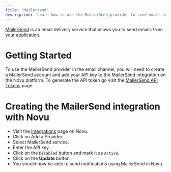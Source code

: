 ```yaml
---
title: 'Mailersend'
description: 'Learn how to use the MailerSend provider to send email notifications using Novu'
---
```


[MailerSend](https://www.mailersend.com/) is an email delivery service that allows you to send emails from your application.

# Getting Started

To use the MailerSend provider in the email channel, you will need to create a MailerSend account and add your API key to the MailerSend integration on the Novu platform. To generate the API token go visit the [MailerSend API Tokens](https://www.mailersend.com/help/managing-api-tokens) page.

# Creating the MailerSend integration with Novu

- Visit the [Integrations](https://web.novu.co/integrations) page on Novu.
- Click on Add a Provider.
- Select MailerSend service.
- Enter the API key.
- Click on the `Disabled` button and mark it as `Active`.
- Click on the **Update** button.
- You should now be able to send notifications using MailerSend in Novu.